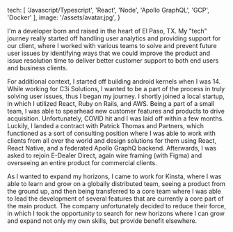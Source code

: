   tech: [
    'Javascript/Typescript',
    'React',
    'Node',
    'Apollo GraphQL',
    'GCP',
    'Docker'
  ],
  image: '/assets/avatar.jpg',
}

I'm a developer born and raised in the heart of El Paso, TX. My "tech" journey really started off handling user analytics and providing support for our client, where I worked with various teams to solve and prevent future user issues by identifying ways that we could improve the product and issue resolution time to deliver better customer support to both end users and business clients.

For additional context, I started off building android kernels when I was 14. While working for C3i Solutions, I wanted to be a part of the process in truly solving user issues, thus I began my journey. I shortly joined a local startup, in which I utilized React, Ruby on Rails, and AWS. Being a part of a small team, I was able to spearhead new customer features and products to drive acquisition. Unfortunately, COVID hit and I was laid off within a few months. Luckily, I landed a contract with Patrick Thomas and Partners, which functioned as a sort of consulting position where I was able to work with clients from all over the world and design solutions for them using React, React Native, and a federated Apollo GraphQ backend. Afterwards, I was asked to rejoin E-Dealer Direct, again wire framing (with Figma) and overseeing an entire product for commercial clients.

As I wanted to expand my horizons, I came to work for Kinsta, where I was able to learn and grow on a globally distributed team, seeing a product from the ground up, and then being transferred to a core team where I was able to lead the development of several features that are currently a core part of the main product. The company unfortunately decided to reduce their force, in which I took the opportunity to search for new horizons where I can grow and expand not only my own skills, but provide benefit elsewhere.